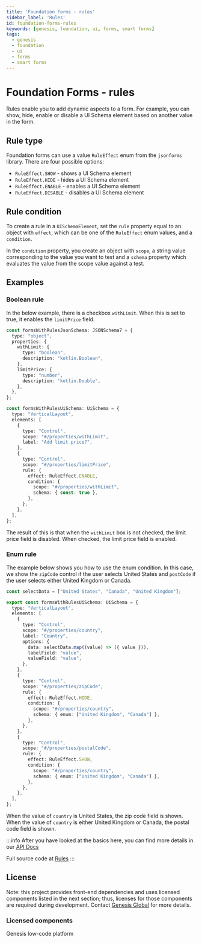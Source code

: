 ```yaml
---
title: 'Foundation Forms - rules'
sidebar_label: 'Rules'
id: foundation-forms-rules
keywords: [genesis, foundation, ui, forms, smart forms]
tags:
  - genesis
  - foundation
  - ui
  - forms
  - smart forms
---
```



# Foundation Forms - rules

Rules enable you to add dynamic aspects to a form. For example, you can show, hide, enable or disable a UI Schema element based on another value in the form.

## Rule type

Foundation forms can use a value `RuleEffect` enum from the `jsonforms` library. There are four possible options:

- `RuleEffect.SHOW` - shows a UI Schema element
- `RuleEffect.HIDE` - hides a UI Schema element
- `RuleEffect.ENABLE` - enables a UI Schema element
- `RuleEffect.DISABLE` - disables a UI Schema element

## Rule condition

To create a rule in a `UISchemaElement`, set the `rule` property equal to an object with `effect`, which can be one of the `RuleEffect` enum values, and a `condition`.

In the `condition` property, you create an object with `scope`, a string value corresponding to the value you want to test and a `schema` property which evaluates the value from the scope value against a test.

## Examples

### Boolean rule

In the below example, there is a checkbox `withLimit`. When this is set to true, it enables the `limitPrice` field.

```ts
const formsWithRulesJsonSchema: JSONSchema7 = {
  type: "object",
  properties: {
    withLimit: {
      type: "boolean",
      description: "kotlin.Boolean",
    },
    limitPrice: {
      type: "number",
      description: "kotlin.Double",
    },
  },
};

const formsWithRulesUiSchema: UiSchema = {
  type: "VerticalLayout",
  elements: [
    {
      type: "Control",
      scope: "#/properties/withLimit",
      label: "Add limit price?",
    },
    {
      type: "Control",
      scope: "#/properties/limitPrice",
      rule: {
        effect: RuleEffect.ENABLE,
        condition: {
          scope: "#/properties/withLimit",
          schema: { const: true },
        },
      },
    },
  ],
};
```

The result of this is that when the `withLimit` box is not checked, the limit price field is disabled. When checked, the limit price field is enabled.

<BooleanRuleFormExample/>

### Enum rule

The example below shows you how to use the enum condition. In this case, we show the `zipCode` control if the user selects United States and `postCode` if the user selects either United Kingdom or Canada.

```ts
const selectData = ["United States", "Canada", "United Kingdom"];

export const formsWithRulesUiSchema: UiSchema = {
  type: "VerticalLayout",
  elements: [
    {
      type: "Control",
      scope: "#/properties/country",
      label: "Country",
      options: {
        data: selectData.map((value) => ({ value })),
        labelField: "value",
        valueField: "value",
      },
    },
    {
      type: "Control",
      scope: "#/properties/zipCode",
      rule: {
        effect: RuleEffect.HIDE,
        condition: {
          scope: "#/properties/country",
          schema: { enum: ["United Kingdom", "Canada"] },
        },
      },
    },
    {
      type: "Control",
      scope: "#/properties/postalCode",
      rule: {
        effect: RuleEffect.SHOW,
        condition: {
          scope: "#/properties/country",
          schema: { enum: ["United Kingdom", "Canada"] },
        },
      },
    },
  ],
};
```

When the value of `country` is United States, the zip code field is shown. When the value of `country` is either United Kingdom or Canada, the postal code field is shown.

<EnumRuleFormExample/>

:::info
After you have looked at the basics here, you can find more details in our [API Docs](./docs/api/index.md)

Full source code at [Rules](https://github.com/genesiscommunitysuccess/form-examples/tree/main/client/src/routes/forms-with-rules)
:::

## License

Note: this project provides front-end dependencies and uses licensed components listed in the next section; thus, licenses for those components are required during development. Contact [Genesis Global](https://genesis.global/contact-us/) for more details.

### Licensed components
Genesis low-code platform
